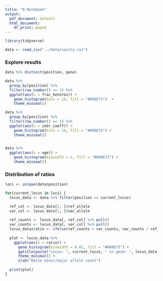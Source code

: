 ```yaml
---
title: "R Notebook"
output:
  pdf_document: default
  html_document:
    df_print: paged
---
```


```r
library(tidyverse)
```

```r
data <- read_csv("../data/sanity.csv")
```

### Explore results

```r
data %>% distinct(position, gene)
```


```r
data %>%
  group_by(position) %>%
  filter(row_number() == 1) %>%
  ggplot(aes(x = frac_heteroz)) +
    geom_histogram(bins = 14, fill = "#009E73")  +
    theme_minimal()
```

```r
data %>%
  group_by(position) %>%
  filter(row_number() == 1) %>%
  ggplot(aes(x = inbr_coeff)) +
    geom_histogram(bins = 14, fill = "#009E73") +
    theme_minimal()
  
```

```r
data %>%
  ggplot(aes(x = age)) +
    geom_histogram(binwidth = 1, fill = "#009E73") +
    theme_minimal()
```

### Distribution of ratios

```r
loci <- unique(data$position)

for(current_locus in loci) {
  locus_data <- data %>% filter(position == current_locus)

  ref_col <- locus_data[1, ]$ref_allele
  var_col <- locus_data[1, ]$var_allele
  
  ref_counts <- locus_data[, ref_col] %>% pull()
  var_counts <- locus_data[, var_col] %>% pull()
  locus_data$ratio <- ifelse(ref_counts > var_counts, var_counts / ref_counts, ref_counts / var_counts)
  
  plot <- locus_data %>%
    ggplot(aes(x = ratio)) +
      geom_histogram(binwidth = 0.01, fill = "#009E73") +
      ggtitle(paste("Locus: ", current_locus, " in gene: ", locus_data[1, "gene"])) +
      theme_minimal() +
      xlab("Ratio minor/major allele count")
  
  print(plot)
}
```
